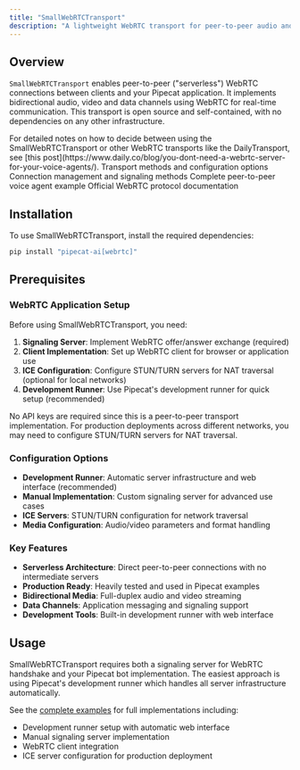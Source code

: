 ```yaml
---
title: "SmallWebRTCTransport"
description: "A lightweight WebRTC transport for peer-to-peer audio and video communication in Pipecat"
---
```


## Overview

`SmallWebRTCTransport` enables peer-to-peer ("serverless") WebRTC connections between clients and your Pipecat application. It implements bidirectional audio, video and data channels using WebRTC for real-time communication. This transport is open source and self-contained, with no dependencies on any other infrastructure.

<Tip>
  For detailed notes on how to decide between using the SmallWebRTCTransport or
  other WebRTC transports like the DailyTransport, see [this
  post](https://www.daily.co/blog/you-dont-need-a-webrtc-server-for-your-voice-agents/).
</Tip>

<CardGroup cols={2}>
  <Card
    title="SmallWebRTC Transport API Reference"
    icon="code"
    href="https://reference-server.pipecat.ai/en/latest/api/pipecat.transports.smallwebrtc.transport.html"
  >
    Transport methods and configuration options
  </Card>
  <Card
    title="SmallWebRTC Connection API Reference"
    icon="code"
    href="https://reference-server.pipecat.ai/en/latest/api/pipecat.transports.smallwebrtc.connection.html"
  >
    Connection management and signaling methods
  </Card>
  <Card
    title="Example Implementation"
    icon="play"
    href="https://github.com/pipecat-ai/pipecat-examples/tree/main/p2p-webrtc/voice-agent"
  >
    Complete peer-to-peer voice agent example
  </Card>
  <Card
    title="WebRTC Documentation"
    icon="book"
    href="https://webrtc.org/getting-started/overview"
  >
    Official WebRTC protocol documentation
  </Card>
</CardGroup>

## Installation

To use SmallWebRTCTransport, install the required dependencies:

```bash
pip install "pipecat-ai[webrtc]"
```

## Prerequisites

### WebRTC Application Setup

Before using SmallWebRTCTransport, you need:

1. **Signaling Server**: Implement WebRTC offer/answer exchange (required)
2. **Client Implementation**: Set up WebRTC client for browser or application use
3. **ICE Configuration**: Configure STUN/TURN servers for NAT traversal (optional for local networks)
4. **Development Runner**: Use Pipecat's development runner for quick setup (recommended)

<Tip>
  No API keys are required since this is a peer-to-peer transport
  implementation. For production deployments across different networks, you may
  need to configure STUN/TURN servers for NAT traversal.
</Tip>

### Configuration Options

- **Development Runner**: Automatic server infrastructure and web interface (recommended)
- **Manual Implementation**: Custom signaling server for advanced use cases
- **ICE Servers**: STUN/TURN configuration for network traversal
- **Media Configuration**: Audio/video parameters and format handling

### Key Features

- **Serverless Architecture**: Direct peer-to-peer connections with no intermediate servers
- **Production Ready**: Heavily tested and used in Pipecat examples
- **Bidirectional Media**: Full-duplex audio and video streaming
- **Data Channels**: Application messaging and signaling support
- **Development Tools**: Built-in development runner with web interface

## Usage

SmallWebRTCTransport requires both a signaling server for WebRTC handshake and your Pipecat bot implementation. The easiest approach is using Pipecat's development runner which handles all server infrastructure automatically.

See the [complete examples](https://github.com/pipecat-ai/pipecat-examples/tree/main/p2p-webrtc) for full implementations including:

- Development runner setup with automatic web interface
- Manual signaling server implementation
- WebRTC client integration
- ICE server configuration for production deployment

